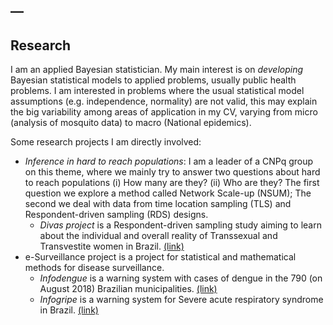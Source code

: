 ---
---

<link rel="stylesheet" href="styles.css" type="text/css">


## Research

I am an applied Bayesian statistician. My main interest is on _developing_ Bayesian statistical models to applied problems, usually public health problems. I am interested in problems where the usual statistical model assumptions (e.g. independence, normality) are not valid, this may explain the big variability among areas of application in my CV, varying from micro (analysis of mosquito data) to macro (National epidemics).

Some research projects I am directly involved:

- *Inference in hard to reach populations*: I am a leader of a CNPq group on this theme, where we mainly try to answer two questions about hard to reach populations (i) How many are they? (ii) Who are they? The first question we explore a method called Network Scale-up (NSUM); The second we deal with data from time location sampling (TLS) and Respondent-driven sampling (RDS) designs.
    - *Divas project* is a Respondent-driven sampling study aiming to learn about the individual and overall reality of Transsexual and Transvestite women in Brazil. [(link)](https://www.nudhes.com/divas)
- e-Surveillance project is a project for statistical and mathematical methods for disease surveillance. 
    - *Infodengue* is a warning system with cases of dengue in the 790 (on August 2018) Brazilian municipalities. [(link)](https://info.dengue.mat.br/)
    - *Infogripe* is a warning system for Severe acute respiratory syndrome in Brazil. [(link)](http://info.gripe.fiocruz.br/) 
